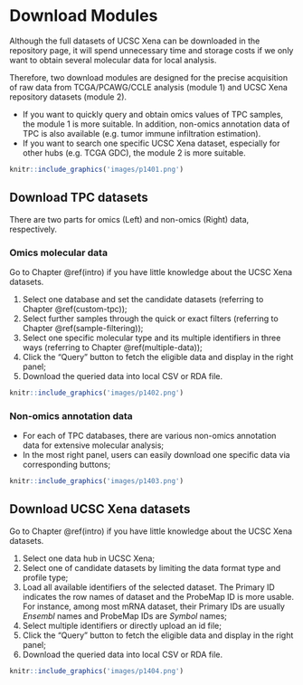 # Download Modules {#download}

Although the full datasets of UCSC Xena can be downloaded in the repository page, it will spend unnecessary time and storage costs if we only want to obtain several molecular data for local analysis.

Therefore, two download modules are designed for the precise acquisition of raw data from TCGA/PCAWG/CCLE analysis (module 1) and UCSC Xena repository datasets (module 2).

- If you want to quickly query and obtain omics values of TPC samples, the module 1 is more suitable. In addition, non-omics annotation data of TPC is also available (e.g. tumor immune infiltration estimation).
- If you want to search one specific UCSC Xena dataset, especially for other hubs (e.g. TCGA GDC), the module 2 is more suitable.

```r
knitr::include_graphics('images/p1401.png')
```


## Download TPC datasets

There are two parts for omics (Left) and non-omics (Right) data, respectively.

### Omics molecular data
Go to Chapter \@ref(intro) if you have little knowledge about the UCSC Xena datasets.

1. Select one database and set the candidate datasets (referring to Chapter \@ref(custom-tpc));
2. Select further samples through the quick or exact filters (referring to Chapter \@ref(sample-filtering));
3. Select one specific molecular type and its multiple identifiers in three ways (referring to Chapter \@ref(multiple-data));
4. Click the "Query" button to fetch the eligible data and display in the right panel;
5. Download the queried data into local CSV or RDA file.

```r
knitr::include_graphics('images/p1402.png')
```

### Non-omics annotation data

- For each of TPC databases, there are various non-omics annotation data for extensive molecular analysis;
- In the most right panel, users can easily download one specific data via corresponding buttons;

```r
knitr::include_graphics('images/p1403.png')
```

## Download UCSC Xena datasets
Go to Chapter \@ref(intro) if you have little knowledge about the UCSC Xena datasets.

1. Select one data hub in UCSC Xena;
2. Select one of candidate datasets by limiting the data format type and profile type;
3. Load all available identifiers of the selected dataset. The Primary ID indicates the row names of dataset and the ProbeMap ID is more usable. For instance, among most mRNA dataset, their Primary IDs are usually *Ensembl* names and ProbeMap IDs are *Symbol* names;
4. Select multiple identifiers or directly upload an id file;
5. Click the "Query" button to fetch the eligible data and display in the right panel;
6. Download the queried data into local CSV or RDA file.

```r
knitr::include_graphics('images/p1404.png')
```
